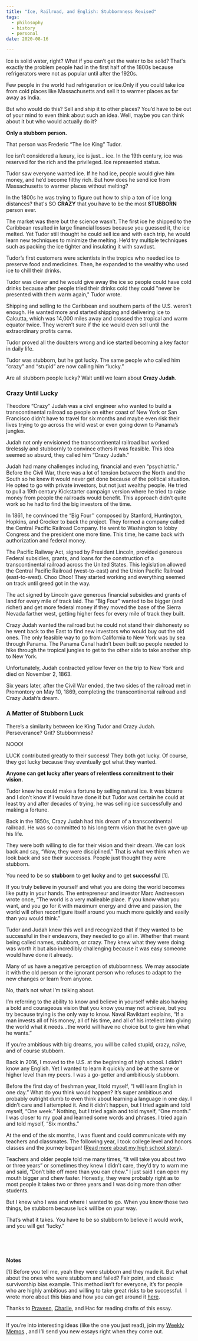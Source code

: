 ```yaml
---
title: "Ice, Railroad, and English: Stubbornness Revised"
tags:
  - philosophy
  - history
  - personal
date: 2020-08-16

---
```

Ice is solid water, right? What if you can’t get the water to be solid? That's exactly the problem people had in the first half of the 1800s because refrigerators were not as popular until after the 1920s. 

Few people in the world had refrigeration or ice.Only if you could take ice from cold places like Massachusetts and sell it to warmer places as far away as India. 

But who would do this? Sell and ship it to other places? You’d have to be out of your mind to even think about such an idea. Well, maybe you can think about it but who would actually do it? 

**Only a stubborn person.**

That person was Frederic “The Ice King” Tudor. 

Ice isn’t considered a luxury, ice is just... ice. In the 19th century, ice was reserved for the rich and the privileged. Ice represented status. 

Tudor saw everyone wanted ice. If he had ice, people would give him money, and he’d become filthy rich. But how does he send ice from Massachusetts to warmer places without melting? 

In the 1800s he was trying to figure out how to ship a ton of ice long distances? that's SO **CRAZY** that you have to be the most **STUBBORN** person ever.

The market was there but the science wasn’t. The first ice he shipped to the Caribbean resulted in large financial losses because you guessed it, the ice melted. Yet Tudor still thought he could sell ice and with each trip, he would learn new techniques to minimize the melting. He’d try multiple techniques such as packing the ice tighter and insulating it with sawdust. 

Tudor’s first customers were scientists in the tropics who needed ice to preserve food and medicines. Then, he expanded to the wealthy who used ice to chill their drinks.

Tudor was clever and he would give away the ice so people could have cold drinks because after people tried their drinks cold they could "never be presented with them warm again," Tudor wrote.

Shipping and selling to the Caribbean and southern parts of the U.S. weren’t enough. He wanted more and started shipping and delivering ice to Calcutta, which was 14,000 miles away and crossed the tropical and warm equator twice. They weren’t sure if the ice would even sell until the extraordinary profits came. 

Tudor proved all the doubters wrong and ice started becoming a key factor in daily life. 

Tudor was stubborn, but he got lucky. The same people who called him “crazy” and “stupid” are now calling him “lucky.” 

Are all stubborn people lucky? Wait until we learn about **Crazy Judah**.

### Crazy Until Lucky

Theodore “Crazy” Judah was a civil engineer who wanted to build a transcontinental railroad so people on either coast of New York or San Francisco didn’t have to travel for six months and maybe even risk their lives trying to go across the wild west or even going down to Panama’s jungles. 

Judah not only envisioned the transcontinental railroad but worked tirelessly and stubbornly to convince others it was feasible. This idea seemed so absurd, they called him “Crazy Judah.”

Judah had many challenges including, financial and even “psychiatric.” Before the Civil War, there was a lot of tension between the North and the South so he knew it would never get done because of the political situation. He opted to go with private investors, but not just wealthy people. He tried to pull a 19th century Kickstarter campaign version where he tried to raise money from people the railroads would benefit. This approach didn’t quite work so he had to find the big investors of the time. 

In 1861, he convinced the “Big Four'' composed by Stanford, Huntington, Hopkins, and Crocker to back the project. They formed a company called the Central Pacific Railroad Company. He went to Washington to lobby Congress and the president one more time. This time, he came back with authorization and federal money. 

The Pacific Railway Act, signed by President Lincoln, provided generous Federal subsidies, grants, and loans for the construction of a transcontinental railroad across the United States. This legislation allowed the Central Pacific Railroad (west-to-east) and the Union Pacific Railroad (east-to-west). Choo Choo! They started working and everything seemed on track until greed got in the way.

The act signed by Lincoln gave generous financial subsidies and grants of land for every mile of track laid. The “Big Four” wanted to be bigger (and richer) and get more federal money if they moved the base of the Sierra Nevada farther west, getting higher fees for every mile of track they built.  

Crazy Judah wanted the railroad but he could not stand their dishonesty so he went back to the East to find new investors who would buy out the old ones. The only feasible way to go from California to New York was by sea through Panama. The Panama Canal hadn’t been built so people needed to hike through the tropical jungles to get to the other side to take another ship to New York. 

Unfortunately, Judah contracted yellow fever on the trip to New York and died on November 2, 1863. 

Six years later, after the Civil War ended, the two sides of the railroad met in Promontory on May 10, 1869, completing the transcontinental railroad and Crazy Judah’s dream. 

### A Matter of Stubborn Luck

There’s a similarity between Ice King Tudor and Crazy Judah. Perseverance? Grit? Stubbornness? 

NOOO!

LUCK contributed greatly to their success! They both got lucky. Of course, they got lucky because they eventually got what they wanted. 

**Anyone can get lucky after years of relentless commitment to their vision.** 

Tudor knew he could make a fortune by selling natural ice. It was bizarre and I don’t know if I would have done it but Tudor was certain he could at least try and after decades of trying, he was selling ice successfully and making a fortune. 

Back in the 1850s, Crazy Judah had this dream of a transcontinental railroad. He was so committed to his long term vision that he even gave up his life.

They were both willing to die for their vision and their dream. We can look back and say, “Wow, they were disciplined.” That is what we think when we look back and see their successes. People just thought they were stubborn. 

You need to be so **stubborn** to get **lucky** and to get **successful** [1]. 

If you truly believe in yourself and what you are doing the world becomes like putty in your hands. The entrepreneur and investor Marc Andreessen wrote once, “The world is a very malleable place. If you know what you want, and you go for it with maximum energy and drive and passion, the world will often reconfigure itself around you much more quickly and easily than you would think.” 

Tudor and Judah knew this well and recognized that if they wanted to be successful in their endeavors, they needed to go all in. Whether that meant being called names, stubborn, or crazy. They knew what they were doing was worth it but also incredibly challenging because it was easy someone would have done it already. 

Many of us have a negative perception of stubbornness. We may associate it with the old person or the ignorant person who refuses to adapt to the new changes or learn from anyone. 

No, that’s not what I’m talking about. 

I’m referring to the ability to know and believe in yourself while also having a bold and courageous vision that you know you may not achieve, but you try because trying is the only way to know. Naval Raviktant explains, “If a man invests all of his money, all of his time, and all of his intellect into giving the world what it needs...the world will have no choice but to give him what he wants.” 

If you’re ambitious with big dreams, you will be called stupid, crazy, naïve, and of course stubborn.

Back in 2016, I moved to the U.S. at the beginning of high school. I didn’t know any English. Yet I wanted to learn it quickly and be at the same or higher level than my peers. I was a go-getter and ambitiously stubborn. 

Before the first day of freshman year, I told myself, “I will learn English in one day.” What do you think would happen? It’s super ambitious and probably outright dumb to even think about learning a language in one day. I didn’t care and I attempted it. And it didn’t happen, but I tried again and told myself, “One week.” Nothing, but I tried again and told myself, “One month.” I was closer to my goal and learned some words and phrases. I tried again and told myself, “Six months.”


At the end of the six months, I was fluent and could communicate with my teachers and classmates. The following year, I took college level and honors classes and the journey began! ([Read more about my high school story](https://www.juandavidcampolargo.com/blog/highschool)).

Teachers and older people told me many times, “It will take you about two or three years” or sometimes they knew I didn’t care, they’d try to warn me and said, “Don’t bite off more than you can chew.” I just said I can open my mouth bigger and chew faster. Honestly, they were probably right as to most people it takes two or three years and I was doing more than other students. 

But I knew who I was and where I wanted to go. When you know those two things, be stubborn because luck will be on your way. 

That’s what it takes. You have to be so stubborn to believe it would work, and you will get “lucky.”



<p>&nbsp;  </p>
<p>&nbsp;  </p>

**Notes**

[1] Before you tell me, yeah they were stubborn and they made it. But what about the ones who were stubborn and failed? Fair point, and classic survivorship bias example. This method isn’t for everyone, it’s for people who are highly ambitious and willing to take great risks to be successful.  I wrote more about this bias and how you can get around it [here](https://www.juandavidcampolargo.com/blog/habitsminiclawmachine). 


Thanks to [Praveen](http://praveenanuraj.com/), [Charlie](https://charliebleecker.com/), and Hac for reading drafts of this essay. 

---
If you’re into interesting ideas (like the one you just read), join my <a href="https://juandavidcampolargo.substack.com/" target="_blank">Weekly Memos</a>., and I’ll send you new essays right when they come out. 

